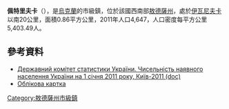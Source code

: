 {{No footnotes|time=2015-09-16T07:29:50+00:00}}
{{coord|46|54|29|N|30|43|16|E|scale:30000|display=title}}

'''佩特里夫卡'''（{{lang-uk|Петрівка}}），是[[烏克蘭|烏克蘭]]的市級鎮，位於該國西南部[[敖德薩州|敖德薩州]]，處於[[伊瓦尼夫卡|伊瓦尼夫卡]]以南20公里，面積0.86平方公里，2011年人口4,647，人口密度每平方公里5,403.49人。

==參考資料==
*[https://web.archive.org/web/20121010205321/http://stat6.stat.lviv.ua/PXWEB2007/ukr/publ/2011/chnas.zip Державний комітет статистики України. Чисельність наявного населення України на 1 січня 2011 року, Київ-2011 (doc)]
* [http://gska2.rada.gov.ua/pls/z7502/A005?rdat1=18.07.2008&rf7571=24090 Облікова картка]{{dead link|date=2017年11月 |bot=InternetArchiveBot |fix-attempted=yes }}

{{DEFAULTSORT:Петрівка}}
[[Category:敖德薩州市級鎮|Category:敖德薩州市級鎮]]


{{Odessa-geo-stub}}